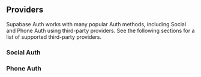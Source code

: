 ## Providers

Supabase Auth works with many popular Auth methods, including Social and Phone Auth using third-party providers. See the following sections for a list of supported third-party providers.

### Social Auth

<AuthProviders type="social" />

### Phone Auth

<AuthProviders type="phone" />
